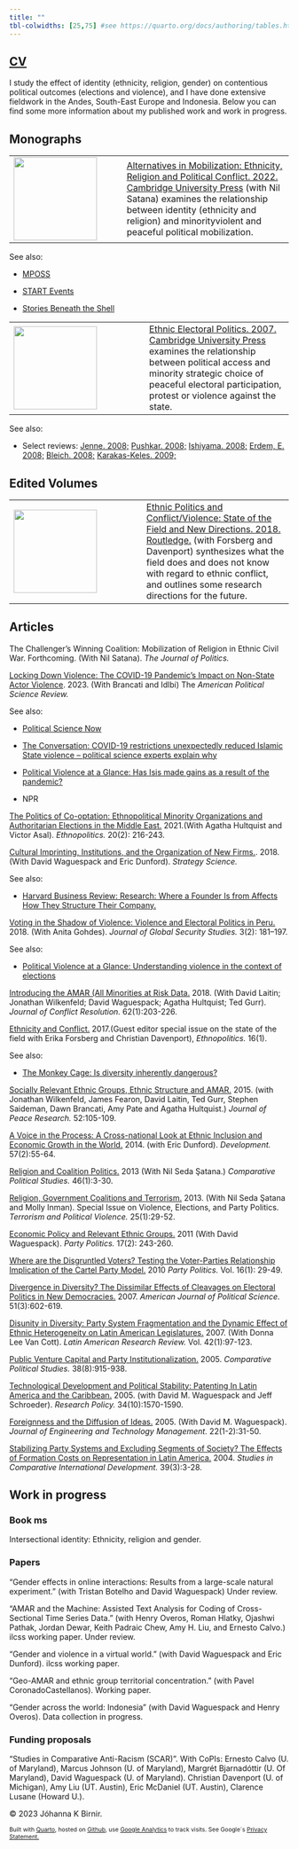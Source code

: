 ```yaml
---
title: ""
tbl-colwidths: [25,75] #see https://quarto.org/docs/authoring/tables.html specifying table column widths
---
```

<!-- Google tag (gtag.js) -->
<script async src="https://www.googletagmanager.com/gtag/js?id=G-LPJSR1NJ6X"></script>
<script>
  window.dataLayer = window.dataLayer || [];
  function gtag(){dataLayer.push(arguments);}
  gtag('js', new Date());

  gtag('config', 'G-LPJSR1NJ6X');
</script>

## [CV](files/Birnir_CV.pdf)

I study the effect of identity (ethnicity, religion, gender) on contentious political outcomes (elections and violence), and I have done extensive fieldwork in the Andes, South-East Europe and Indonesia. Below you can find some more information about my published work and work in progress.

## Monographs



|                                           |                                                                                                                                                                                                                                                                                                                                                                                                                                                                        |
|-----------------------------|-------------------------------------------|
| ![](images/Alternatives.png){width="150"} | [Alternatives in Mobilization: Ethnicity, Religion and Political Conflict. 2022. Cambridge University Press](https://www.amazon.com/Alternatives-Mobilization-Ethnicity-Religion-Political-ebook/dp/B09YM2XZFT/ref=sr_1_3?crid=3BVVYV26GAIY4&keywords=Birnir+Johanna&qid=1677881510&sprefix=birnir+johanna%2Caps%2C144&sr=8-3) (with Nil Satana) examines the relationship between identity (ethnicity and religion) and minorityviolent and peaceful political mobilization. 

See also:

- [MPOSS](https://www.youtube.com/watch?v=NkdOgErxyOk)

- [START Events](https://www.start.umd.edu/alternatives-mobilization-ethnicity-religion-and-political-conflict)

- [Stories Beneath the Shell](https://umdsbs.wordpress.com/2022/12/06/johanna-birnir-discusses-her-book-alternatives-in-mobilization-ethnicity-religion-and-political-conflict/)

|

|                                         |                                                                                                                                                                                                                                                                                                                                                                                                                                              |
|-----------------------------------|-------------------------------------|
| ![](images/EEPolitics.png){width="150"} | [Ethnic Electoral Politics. 2007. Cambridge University Press](https://www.amazon.com/Ethnicity-Electoral-Politics-J%C3%B3hanna-Krist%C3%ADn-ebook/dp/B0014D3T5U/ref=sr_1_1?crid=3BVVYV26GAIY4&keywords=Birnir+Johanna&qid=1677881738&sprefix=birnir+johanna%2Caps%2C144&sr=8-1) examines the relationship between political access and minority strategic choice of peaceful electoral participation, protest or violence against the state. 

See also:

- Select reviews: [Jenne. 2008;](https://www.cambridge.org/core/journals/slavic-review/article/ethnicity-and-electoral-politics-by-johanna-kristin-birnir-cambridge-eng-cambridge-university-press-2007-xv-279-pp-appendixes-notes-bibliography-index-figures-tables-maps-8500-hard-bound/DFBABA9036DAF455D54AA55626BD2EB0) [Pushkar. 2008;](https://www.cambridge.org/core/journals/canadian-journal-of-political-science-revue-canadienne-de-science-politique/article/ethnicity-and-electoral-politics-johanna-kristin-birnir-new-york-cambridge-university-press-2007-pp-xv-279/7BA4B91071480BE5712A09655C514585) [Ishiyama. 2008;](https://journals.sagepub.com/doi/pdf/10.1177/0010414007308533) [Erdem, E. 2008;](https://www.cambridge.org/core/journals/review-of-politics/article/ethnics-of-voting-johanna-kristin-birnir-ethnicity-and-electoral-politics-new-york-cambridge-university-press-2007-pp-xv-279-8500/1A088E6AF4930018AF145E8B34FEA797) [Bleich. 2008;](https://www.jstor.org/stable/20202961) [Karakas-Keles. 2009;](https://www.tandfonline.com/doi/abs/10.1080/13537110802715237?journalCode=fnep20)


## Edited Volumes

|                                           |                                                                                                                                                                                                                                                                                                                                                                                                                                                                                  |
|----------------------------------|--------------------------------------|
| ![](images/Forsbergetal.png){width="150"} | [Ethnic Politics and Conflict/Violence: State of the Field and New Directions. 2018. Routledge.](https://www.amazon.com/Ethnic-Politics-Conflict-Violence-Nationalities-ebook/dp/B07S4NP7KM/ref=sr_1_4?crid=3E0QFH81ODSON&keywords=Birnir+Johanna&qid=1678107768&sprefix=birnir+johanna%2Caps%2C63&sr=8-4) (with Forsberg and Davenport) synthesizes what the field does and does not know with regard to ethnic conflict, and outlines some research directions for the future. |

| 

## Articles

The Challenger’s Winning Coalition: Mobilization of Religion in Ethnic Civil War. Forthcoming. (With Nil Satana). *The Journal of Politics.*

[Locking Down Violence: The COVID-19 Pandemic's Impact on Non-State Actor Violence](https://www.cambridge.org/core/journals/american-political-science-review/article/locking-down-violence-the-covid19-pandemics-impact-on-nonstate-actor-violence/19073EF1BC0873E1D614A34F6BD1365C). 2023.  (With Brancati and Idlbi) The *American Political Science Review.*

See also:

- [Political Science Now](https://politicalsciencenow.com/lockdowns-for-public-health-can-also-reduce-violence/)

- [The Conversation: COVID-19 restrictions unexpectedly reduced Islamic State violence – political science experts explain why](https://theconversation.com/covid-19-restrictions-unexpectedly-reduced-islamic-state-violence-political-science-experts-explain-why-198269)

- [Political Violence at a Glance: Has Isis made gains as a result of the pandemic?](https://politicalviolenceataglance.org/2021/06/28/has-isis-made-gains-as-a-result-of-the-pandemic/)

- NPR

[The Politics of Co-optation: Ethnopolitical Minority Organizations and Authoritarian Elections in the Middle East.](https://www.tandfonline.com/doi/full/10.1080/17449057.2020.1853916) 2021.(With Agatha Hultquist and Victor Asal). *Ethnopolitics.*  20(2): 216-243. 

[Cultural Imprinting, Institutions, and the Organization of New Firms.](https://pubsonline.informs.org/doi/10.1287/stsc.2018.0056). 2018.  (With David Waguespack and Eric Dunford). *Strategy Science.*

See also: 

- [Harvard Business Review: Research: Where a Founder Is from Affects How They Structure Their Company.](https://hbr.org/2019/09/research-where-a-founder-is-from-affects-how-they-structure-their-company)

[Voting in the Shadow of Violence: Violence and Electoral Politics in Peru.](https://academic.oup.com/jogss/article/3/2/181/4964795?login=true&token=) 2018. (With
Anita Gohdes). *Journal of Global Security Studies.* 3(2): 181–197.

See also: 

- [Political Violence at a Glance: Understanding violence in the context of elections](https://politicalviolenceataglance.org/2018/04/16/understanding-insurgent-violence-in-the-context-of-elections/)

[Introducing the AMAR (All Minorities at Risk Data.](https://journals.sagepub.com/doi/full/10.1177/0022002717719974) 2018. (With David Laitin; Jonathan
Wilkenfeld; David Waguespack; Agatha Hultquist; Ted Gurr). *Journal of Conflict
Resolution.* 62(1):203-226.


[Ethnicity and Conflict.](https://www.tandfonline.com/doi/full/10.1080/17449057.2016.1235873?casa_token=g4B6JHSvCUQAAAAA:t-uQ4OWbkQ8OmkpEcd1qj9q2CpfptRVkEZ05Mw_-P--1q9WCSdJV_KHc2Jje3RDZeAnk58eYJWrPBw) 2017.(Guest editor special issue on the state of the field
with Erika Forsberg and Christian Davenport), *Ethnopolitics.* 16(1).

See also:

- [The Monkey Cage: Is diversity inherently dangerous?](https://www.washingtonpost.com/news/monkey-cage/wp/2016/12/16/isdiversity-inherently-dangerous/?utm_term=.0cdf5659011b)

 [Socially Relevant Ethnic Groups, Ethnic Structure and AMAR.](https://journals.sagepub.com/doi/full/10.1177/0022343314536915) 2015. (with Jonathan
Wilkenfeld, James Fearon, David Laitin, Ted Gurr, Stephen Saideman, Dawn Brancati,
Amy Pate and Agatha Hultquist.) *Journal of Peace Research.* 52:105-109.


[A Voice in the Process: A Cross-national Look at Ethnic Inclusion and Economic Growth in the World.](https://link.springer.com/article/10.1057/dev.2014.39) 2014. (with Eric Dunford). *Development.* 57(2):55-64.


[Religion and Coalition Politics.](https://journals.sagepub.com/doi/pdf/10.1177/0010414012453029) 2013 (With Nil Seda Şatana.) *Comparative Political
Studies.* 46(1):3-30.

[Religion, Government Coalitions and Terrorism.](https://www.tandfonline.com/doi/full/10.1080/09546553.2013.733250) 2013. (With Nil Seda Şatana and Molly
Inman). Special Issue on Violence, Elections, and Party Politics. *Terrorism and Political Violence.* 25(1):29-52.

[Economic Policy and Relevant Ethnic Groups.](https://journals.sagepub.com/doi/abs/10.1177/1354068810391149) 2011 (With David Waguespack).
*Party Politics.* 17(2): 243-260.

[Where are the Disgruntled Voters? Testing the Voter-Parties Relationship Implication of the Cartel Party Model.](https://journals.sagepub.com/doi/abs/10.1177/1354068809339540) 2010 *Party Politics.* Vol. 16(1): 29-49.


[Divergence in Diversity? The Dissimilar Effects of Cleavages on Electoral Politics in New Democracies.](https://onlinelibrary.wiley.com/doi/full/10.1111/j.1540-5907.2007.00270.x) 2007. *American Journal of Political Science.* 51(3):602-619.

[Disunity in Diversity: Party System Fragmentation and the Dynamic Effect of Ethnic Heterogeneity on Latin American Legislatures.](https://www.cambridge.org/core/journals/latin-american-research-review/article/disunity-in-diversity-party-system-fragmentation-and-the-dynamic-effect-of-ethnic-heterogeneity-on-latin-american-legislatures/F3B1049540FCA889A746FF287F97E554) 2007. (With Donna Lee Van Cott). *Latin American Research Review.* Vol. 42(1):97-123.

[Public Venture Capital and Party Institutionalization.](https://journals.sagepub.com/doi/pdf/10.1177/0010414005275429) 2005. *Comparative Political Studies.*
38(8):915-938.

[Technological Development and Political Stability: Patenting In Latin America and the Caribbean.](https://www.sciencedirect.com/science/article/pii/S0048733305001733) 2005. (with David M. Waguespack and Jeff Schroeder). *Research Policy.* 34(10):1570-1590.

[Foreignness and the Diffusion of Ideas.](https://www.sciencedirect.com/science/article/pii/S0923474804000712) 2005. (With David M. Waguespack). *Journal of Engineering and Technology Management.* 22(1-2):31-50.

[Stabilizing Party Systems and Excluding Segments of Society? The Effects of Formation Costs on Representation in Latin America.](https://link.springer.com/article/10.1007/BF02686280) 2004. *Studies in Comparative International Development.* 39(3):3-28.

## Work in progress

### Book ms

Intersectional identity: Ethnicity, religion and gender. 

### Papers

“Gender effects in online interactions: Results from a large-scale natural experiment.”
(with Tristan Botelho and David Waguespack) Under review.

“AMAR and the Machine: Assisted Text Analysis for Coding of Cross-Sectional Time
Series Data.” (with Henry Overos, Roman Hlatky, Ojashwi Pathak, Jordan Dewar,
Keith Padraic Chew, Amy H. Liu, and Ernesto Calvo.) ilcss working paper. Under
review.

“Gender and violence in a virtual world.” (with David Waguespack and Eric Dunford).
ilcss working paper.

“Geo-AMAR and ethnic group territorial concentration.” (with Pavel CoronadoCastellanos). Working paper.

“Gender across the world: Indonesia” (with David Waguespack and Henry Overos).
Data collection in progress.

### Funding proposals

“Studies in Comparative Anti-Racism (SCAR)”. With CoPIs: Ernesto Calvo (U. of
Maryland), Marcus Johnson (U. of Maryland), Margrét Bjarnadóttir (U. Of Maryland),
David Waguespack (U. of Maryland). Christian Davenport (U. of Michigan), Amy Liu
(UT. Austin), Eric McDaniel (UT. Austin), Clarence Lusane (Howard U.).




© 2023 Jóhanna K Birnir.

::: {style="font-size: 75%;"}
Built with [Quarto](https://quarto.org/), hosted on [Github](https://github.com/jkbirnir), use [Google Analytics](https://analytics.withgoogle.com/) to track visits. See Google´s [Privacy Statement.](https://policies.google.com/privacy)
:::